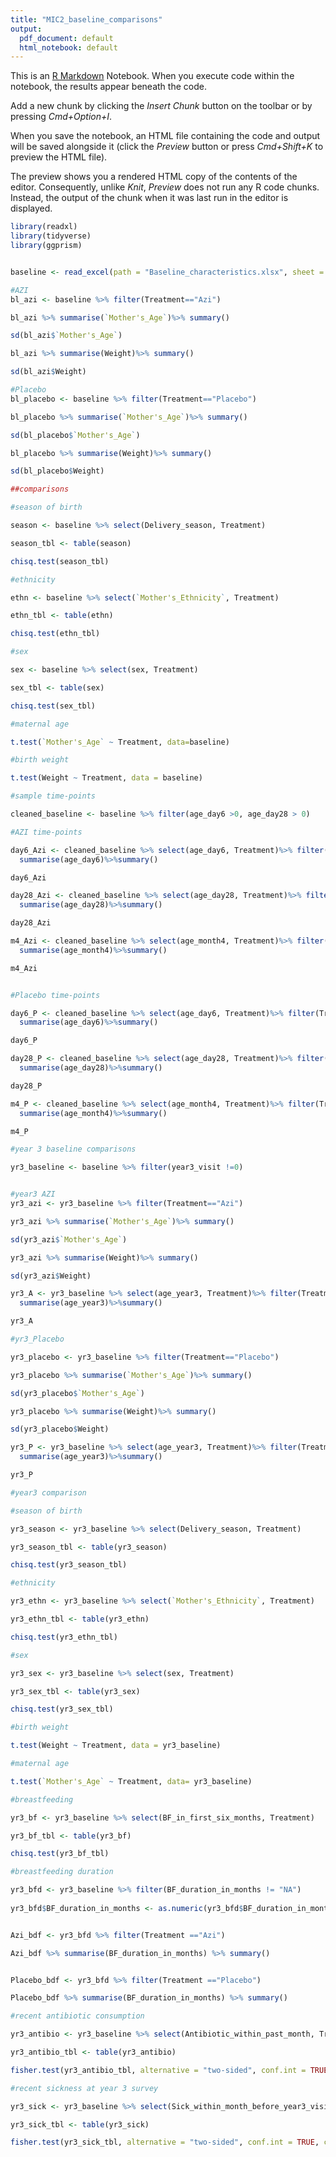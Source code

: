 ```yaml
---
title: "MIC2_baseline_comparisons"
output:
  pdf_document: default
  html_notebook: default
---
```


This is an [R Markdown](http://rmarkdown.rstudio.com) Notebook. When you execute code within the notebook, the results appear beneath the code. 


Add a new chunk by clicking the *Insert Chunk* button on the toolbar or by pressing *Cmd+Option+I*.

When you save the notebook, an HTML file containing the code and output will be saved alongside it (click the *Preview* button or press *Cmd+Shift+K* to preview the HTML file). 

The preview shows you a rendered HTML copy of the contents of the editor. Consequently, unlike *Knit*, *Preview* does not run any R code chunks. Instead, the output of the chunk when it was last run in the editor is displayed.


```r
library(readxl)
library(tidyverse)
library(ggprism)


baseline <- read_excel(path = "Baseline_characteristics.xlsx", sheet = "Sheet1")

```

```r
#AZI
bl_azi <- baseline %>% filter(Treatment=="Azi")

bl_azi %>% summarise(`Mother's_Age`)%>% summary()

sd(bl_azi$`Mother's_Age`)

bl_azi %>% summarise(Weight)%>% summary()

sd(bl_azi$Weight)
```

```r
#Placebo
bl_placebo <- baseline %>% filter(Treatment=="Placebo")

bl_placebo %>% summarise(`Mother's_Age`)%>% summary()

sd(bl_placebo$`Mother's_Age`)

bl_placebo %>% summarise(Weight)%>% summary()

sd(bl_placebo$Weight)
```

```r
##comparisons

#season of birth

season <- baseline %>% select(Delivery_season, Treatment)

season_tbl <- table(season)

chisq.test(season_tbl)

```

```r
#ethnicity

ethn <- baseline %>% select(`Mother's_Ethnicity`, Treatment) 

ethn_tbl <- table(ethn)

chisq.test(ethn_tbl)
```

```r
#sex

sex <- baseline %>% select(sex, Treatment)

sex_tbl <- table(sex)

chisq.test(sex_tbl)
```

```r
#maternal age

t.test(`Mother's_Age` ~ Treatment, data=baseline)

```

```r
#birth weight

t.test(Weight ~ Treatment, data = baseline)
```

```r
#sample time-points

cleaned_baseline <- baseline %>% filter(age_day6 >0, age_day28 > 0)

#AZI time-points

day6_Azi <- cleaned_baseline %>% select(age_day6, Treatment)%>% filter(Treatment == "Azi")%>%
  summarise(age_day6)%>%summary()

day6_Azi

day28_Azi <- cleaned_baseline %>% select(age_day28, Treatment)%>% filter(Treatment == "Azi")%>%
  summarise(age_day28)%>%summary()

day28_Azi

m4_Azi <- cleaned_baseline %>% select(age_month4, Treatment)%>% filter(Treatment == "Azi")%>%
  summarise(age_month4)%>%summary()

m4_Azi


#Placebo time-points

day6_P <- cleaned_baseline %>% select(age_day6, Treatment)%>% filter(Treatment == "Placebo")%>%
  summarise(age_day6)%>%summary()

day6_P

day28_P <- cleaned_baseline %>% select(age_day28, Treatment)%>% filter(Treatment == "Placebo")%>%
  summarise(age_day28)%>%summary()

day28_P

m4_P <- cleaned_baseline %>% select(age_month4, Treatment)%>% filter(Treatment == "Placebo")%>%
  summarise(age_month4)%>%summary()

m4_P


```

```r
#year 3 baseline comparisons

yr3_baseline <- baseline %>% filter(year3_visit !=0)



```

```r
#year3 AZI
yr3_azi <- yr3_baseline %>% filter(Treatment=="Azi")

yr3_azi %>% summarise(`Mother's_Age`)%>% summary()

sd(yr3_azi$`Mother's_Age`)

yr3_azi %>% summarise(Weight)%>% summary()

sd(yr3_azi$Weight)

yr3_A <- yr3_baseline %>% select(age_year3, Treatment)%>% filter(Treatment == "Azi")%>%
  summarise(age_year3)%>%summary()

yr3_A

```

```r
#yr3_Placebo

yr3_placebo <- yr3_baseline %>% filter(Treatment=="Placebo")

yr3_placebo %>% summarise(`Mother's_Age`)%>% summary()

sd(yr3_placebo$`Mother's_Age`)

yr3_placebo %>% summarise(Weight)%>% summary()

sd(yr3_placebo$Weight)

yr3_P <- yr3_baseline %>% select(age_year3, Treatment)%>% filter(Treatment == "Placebo")%>%
  summarise(age_year3)%>%summary()

yr3_P

```

```r
#year3 comparison

#season of birth

yr3_season <- yr3_baseline %>% select(Delivery_season, Treatment)

yr3_season_tbl <- table(yr3_season)

chisq.test(yr3_season_tbl)

#ethnicity

yr3_ethn <- yr3_baseline %>% select(`Mother's_Ethnicity`, Treatment) 

yr3_ethn_tbl <- table(yr3_ethn)

chisq.test(yr3_ethn_tbl)

#sex

yr3_sex <- yr3_baseline %>% select(sex, Treatment)

yr3_sex_tbl <- table(yr3_sex)

chisq.test(yr3_sex_tbl)

#birth weight

t.test(Weight ~ Treatment, data = yr3_baseline)

#maternal age

t.test(`Mother's_Age` ~ Treatment, data= yr3_baseline)

#breastfeeding 

yr3_bf <- yr3_baseline %>% select(BF_in_first_six_months, Treatment)

yr3_bf_tbl <- table(yr3_bf)

chisq.test(yr3_bf_tbl)

#breastfeeding duration

yr3_bfd <- yr3_baseline %>% filter(BF_duration_in_months != "NA")
  
yr3_bfd$BF_duration_in_months <- as.numeric(yr3_bfd$BF_duration_in_months)


Azi_bdf <- yr3_bfd %>% filter(Treatment =="Azi") 

Azi_bdf %>% summarise(BF_duration_in_months) %>% summary()


Placebo_bdf <- yr3_bfd %>% filter(Treatment =="Placebo") 

Placebo_bdf %>% summarise(BF_duration_in_months) %>% summary()

#recent antibiotic consumption

yr3_antibio <- yr3_baseline %>% select(Antibiotic_within_past_month, Treatment)

yr3_antibio_tbl <- table(yr3_antibio)

fisher.test(yr3_antibio_tbl, alternative = "two-sided", conf.int = TRUE, conf.level = 0.95)

#recent sickness at year 3 survey

yr3_sick <- yr3_baseline %>% select(Sick_within_month_before_year3_visit, Treatment)

yr3_sick_tbl <- table(yr3_sick)

fisher.test(yr3_sick_tbl, alternative = "two-sided", conf.int = TRUE, conf.level = 0.95)

```





